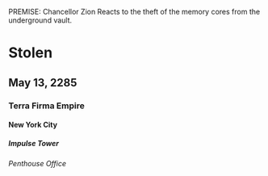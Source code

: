 PREMISE: Chancellor Zion Reacts to the theft of the memory cores from the underground vault.

# Stolen

## May 13, 2285

### Terra Firma Empire

#### New York City

##### Impulse Tower

###### Penthouse Office

